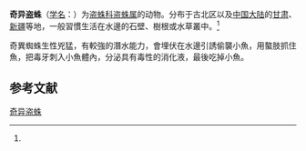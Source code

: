 {{Speciesbox
| name = 奇异盗蛛
| status = 
| status_system = 
| image = Pisaura mirabilis on Plantago lanceolata.jpg
| genus = Pisaura
| species = mirabilis
| authority = (Clerck, 1757)<ref name='id13978'>{{cite web| url =http://www.bioinfo.cn/db05/BjdwSpecies.php?action=view&id=13978| title =奇异盗蛛| work =《中国动物物种编目数据库》| publisher =中国科学院微生物研究所| author =中国科学院动物研究所| accessdate =2009-04-28| deadurl =yes| archiveurl =https://web.archive.org/web/20131203122335/http://www.bioinfo.cn/db05/BjdwSpecies.php?action=view| archivedate =2013-12-03}}</ref>
}}

'''奇异盗蛛'''（[[学名|学名]]：{{lang|la|''Pisaura mirabilis''}}）为[[盗蛛科|盗蛛科]][[盗蛛属|盗蛛属]]的动物。分布于古北区以及[[中国大陆|中国大陆]]的[[甘肃|甘肃]]、[[新疆|新疆]]等地，一般習慣生活在水邊的石壁、樹根或水草叢中。<ref name='id13978'/>

奇異蜘蛛生性兇猛，有較強的潛水能力，會埋伏在水邊引誘偷襲小魚，用螯肢抓住魚，把毒牙刺入小魚體內，分泌具有毒性的消化液，最後吃掉小魚。
== 参考文献 ==
{{reflist}}

{{Wikispecies|Pisaura mirabilis}}
{{Taxonbar|from=Q1548200}}

[[Category:盗蛛属|奇异盗蛛]]


{{蜘蛛小作品}}